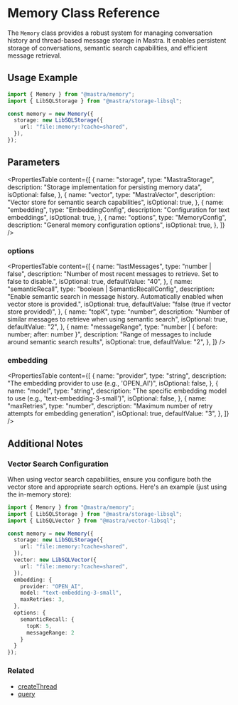 # Memory Class Reference

The `Memory` class provides a robust system for managing conversation history and thread-based message storage in Mastra. It enables persistent storage of conversations, semantic search capabilities, and efficient message retrieval.

## Usage Example

```typescript copy showLineNumbers
import { Memory } from "@mastra/memory";
import { LibSQLStorage } from "@mastra/storage-libsql";

const memory = new Memory({
  storage: new LibSQLStorage({
    url: "file::memory:?cache=shared",
  }),
});
```

## Parameters

<PropertiesTable
  content={[
    {
      name: "storage",
      type: "MastraStorage",
      description: "Storage implementation for persisting memory data",
      isOptional: false,
    },
    {
      name: "vector",
      type: "MastraVector",
      description: "Vector store for semantic search capabilities",
      isOptional: true,
    },
    {
      name: "embedding",
      type: "EmbeddingConfig",
      description: "Configuration for text embeddings",
      isOptional: true,
    },
    {
      name: "options",
      type: "MemoryConfig",
      description: "General memory configuration options",
      isOptional: true,
    },
  ]}
/>

### options

<PropertiesTable
  content={[
    {
      name: "lastMessages",
      type: "number | false",
      description: "Number of most recent messages to retrieve. Set to false to disable.",
      isOptional: true,
      defaultValue: "40",
    },
    {
      name: "semanticRecall",
      type: "boolean | SemanticRecallConfig",
      description: "Enable semantic search in message history. Automatically enabled when vector store is provided.",
      isOptional: true,
      defaultValue: "false (true if vector store provided)",
    },
    {
      name: "topK",
      type: "number",
      description: "Number of similar messages to retrieve when using semantic search",
      isOptional: true,
      defaultValue: "2",
    },
    {
      name: "messageRange",
      type: "number | { before: number; after: number }",
      description: "Range of messages to include around semantic search results",
      isOptional: true,
      defaultValue: "2",
    },
  ]}
/>

### embedding

<PropertiesTable
  content={[
    {
      name: "provider",
      type: "string",
      description: "The embedding provider to use (e.g., 'OPEN_AI')",
      isOptional: false,
    },
    {
      name: "model",
      type: "string",
      description: "The specific embedding model to use (e.g., 'text-embedding-3-small')",
      isOptional: false,
    },
    {
      name: "maxRetries",
      type: "number",
      description: "Maximum number of retry attempts for embedding generation",
      isOptional: true,
      defaultValue: "3",
    },
  ]}
/>

## Additional Notes

### Vector Search Configuration

When using vector search capabilities, ensure you configure both the vector store and appropriate search options. Here's an example (just using the in-memory store):

```typescript copy showLineNumbers
import { Memory } from "@mastra/memory";
import { LibSQLStorage } from "@mastra/storage-libsql";
import { LibSQLVector } from "@mastra/vector-libsql";

const memory = new Memory({
  storage: new LibSQLStorage({
    url: "file::memory:?cache=shared",
  }),
  vector: new LibSQLVector({
    url: "file::memory:?cache=shared",
  }),
  embedding: {
    provider: "OPEN_AI",
    model: "text-embedding-3-small",
    maxRetries: 3,
  },
  options: {
    semanticRecall: {
      topK: 5,
      messageRange: 2
    }
  }
});
```

### Related

- [createThread](/docs/reference/memory/createThread.mdx)
- [query](/docs/reference/memory/query.mdx)
